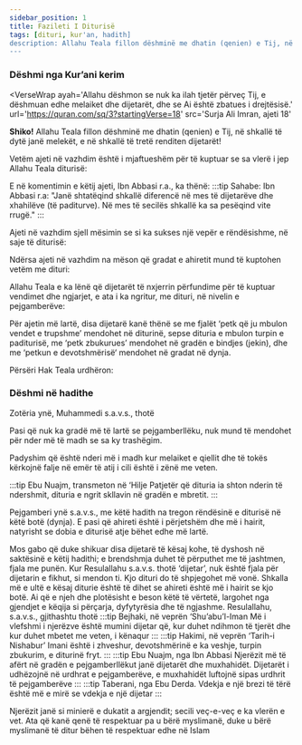 ---
sidebar_position: 1
title: Fazileti I Diturisë
tags: [dituri, kur'an, hadith]
description: Allahu Teala fillon dëshminë me dhatin (qenien) e Tij, në shkallë të dytë janë melekët, e në shkallë të tretë renditen dijetarët!
---


### Dëshmi nga Kur’ani kerim

<VerseWrap
	ayah='Allahu dëshmon se nuk ka ilah tjetër përveç Tij, e dëshmuan edhe melaiket dhe dijetarët, dhe se Ai është zbatues i drejtësisë.'
	url='https://quran.com/sq/3?startingVerse=18'
	src='Surja Ali Imran, ajeti 18'
></VerseWrap>

<strong>Shiko!</strong> Allahu Teala fillon dëshminë me dhatin (qenien) e Tij, në shkallë të dytë janë melekët, e në shkallë të tretë renditen dijetarët!

Vetëm ajeti në vazhdim është i mjaftueshëm për të
kuptuar se sa vlerë i jep Allahu Teala diturisë:

<VerseWrap
	ayah='... Allahu lartëson ata që besuan prej jush, i lartëson
në shkallë të lartë ata të cilëve u është dhënë dituri...'
	url='https://quran.com/sq/58?startingVerse=11'
	src='Surja Muxhadele, ajeti 11'
/>

E në komentimin e këtij ajeti, Ibn Abbasi r.a., ka
thënë:
:::tip Sahabe: Ibn Abbasi r.a:
"Janë shtatëqind shkallë diferencë në mes të
dijetarëve dhe xhahilëve (të paditurve). Në mes të
secilës shkallë ka sa pesëqind vite rrugë."
:::

<VerseWrap
	ayah='Thuaj: ‘A janë të barabartë ata që dinë dhe ata që
nuk dinë?!'
	url='https://quran.com/sq/39?startingVerse=9'
	src='Surja Zumer, ajeti 9'
/>
<VerseWrap
	ayah='Po, Allahut ia kanë frikën nga robërit e Tij, vetëm
dijetarët.'
	url='https://quran.com/sq/35?startingVerse=28'
	src='Surja Fatir, ajeti 28'
/>
<VerseWrap
	ayah='Thuaj: ‘Mjafton që Allahu është dëshmitar midis meje dhe jush dhe (është dëshmitar) ai që ka njohuri të Librit (shpalljeve)’.'
	url='https://quran.com/sq/13?startingVerse=43'
	src='Surja Rrad, ajeti 43'
/>

Ajeti në vazhdim sjell mësimin se si ka sukses një
vepër e rëndësishme, në saje të diturisë:

<VerseWrap
	ayah='Po, ai që ishte i pajisur me dijen e Librit, tha: ‘Unë do të ta sjell (fronin mbretëror të Belkisit) ty sa çel e mbyll sytë.'
	url='https://quran.com/sq/27?startingVerse=40'
	src='Surja Neml, ajeti 40'
/>

Ndërsa ajeti në vazhdim na mëson që gradat e
ahiretit mund të kuptohen vetëm me dituri:

<VerseWrap
	ayah='Ndërsa njerëzit e dijshëm thoshin: ‘Të mjerët ju! Shpërblimi i Allahut është më i mirë për atë që beson dhe bën vepra të mira, po atë nuk mund ta arrijë kush përveç durimtarëve! ’'
	url='https://quran.com/sq/28?startingVerse=80'
	src='Surja Kasas, ajeti 80'
/>
<VerseWrap
	ayah='Këta janë shembuj që Ne ua sjellim njerëzve, po këta nuk i kupton kush pos dijetarëve'
	url='https://quran.com/sq/29?startingVerse=43'
	src='Surja Ankebut, ajeti 43'
/>

Allahu Teala e ka lënë që dijetarët të nxjerrin
përfundime për të kuptuar vendimet dhe ngjarjet, e ata
i ka ngritur, me dituri, në nivelin e pejgamberëve:

<VerseWrap
	ayah='E sikur t’ia linin atë Pejgamberit dhe ulu’l emrit (dijetarëve) të tyre, ata do të dinin të nxjerrin përfundime.'
	url='https://quran.com/sq/4?startingVerse=83'
	src='Surja Nisa, ajeti 83'
/>
<VerseWrap
	ayah='O bijtë e Ademit, Ne krijuam për ju petk që ju mbulon vendet e turpshme dhe petk zbukurues. Por petku i devotshmërisë, ai është më i mirë'
	url='https://quran.com/sq/7?startingVerse=26'
	src='Surja Araf, ajeti 26'
/>

Për ajetin më lartë, disa dijetarë kanë thënë se me
fjalët ‘petk që ju mbulon vendet e trupshme’ mendohet
në diturinë, sepse dituria e mbulon turpin e paditurisë,
me ‘petk zbukurues’ mendohet në gradën e bindjes
(jekin), dhe me ‘petkun e devotshmërisë‘ mendohet në
gradat në dynja.

<VerseWrap
	ayah='Ne u sollëm atyre një libër që ua shkoqitëm në baza të diturisë, e që është udhërrefyes e mëshirë për ata që besojnë.'
	url='https://quran.com/sq/7?startingVerse=52'
	src='Surja Araf, ajeti 52'
/>

<VerseWrap ayah='Dhe duke e ditur mirë Ne do t’u rrëfejmë atyre (për atë që punuan).' url='https://quran.com/sq/7?startingVerse=7' src='Surja Araf, ajeti 7' />

<VerseWrap
	ayah='Përkundrazi! Ai (Kur’ani) është shpallje e qartë në zemrat e atyre të cilëve u është dhënë dija.'
	url='https://quran.com/sq/29?startingVerse=49'
	src='Surja Araf, ajeti 49'
/>

Përsëri Hak Teala urdhëron:

<VerseWrap ayah='Ka krijuar njeriun dhe i ka mësuar atij të folurit e qartë' url='https://quran.com/sq/55?startingVerse=3' src='Surja Araf, ajeti 3-4' />

### Dëshmi në hadithe

Zotëria ynë, Muhammedi s.a.v.s., thotë

<HadithWrap
	hadith='Allahu Teala kujt i dëshiron mirësi, e bën dijetar (alim) ia tregon të drejtën në fe dhe e njofton me gjërat që mund ta dëmtojnë fenë.'
	src='Buhari dhe Muslim, nga Muaviu.'
	url='https://sunnah.com/bukhari:71'
/>
<HadithWrap hadith='Dijetarët janë trashëgimtarët e Pejgamberëve' src='Ebu Davud, Tirmidhi, Ibnu Hibban' url='https://sunnah.com/abudawud:3641' />
Pasi që nuk ka gradë më të lartë se pejgamberllëku, nuk mund të mendohet për nder më të madh se sa ky trashëgim.

<HadithWrap hadith='Banorët e qiellit dhe Tokës kërkojnë falje për alimët.' src='Tirmidhi, Ebu’d-Derda' url='https://sunnah.com/tirmidhi:2682' />
Padyshim që është nderi më i madh kur melaiket e qiellit dhe të tokës kërkojnë falje në emër të atij i cili është i zënë me veten.

:::tip Ebu Nuajm, transmeton në ‘Hilje
Patjetër që dituria ia shton nderin të ndershmit, dituria e ngrit skllavin në gradën e mbretit.
:::

Pejgamberi ynë s.a.v.s., me këtë hadith na tregon rëndësinë e diturisë në këtë botë (dynja). E pasi që ahireti është i përjetshëm dhe më i hairit, natyrisht se dobia
e diturisë atje bëhet edhe më lartë.

<HadithWrap
	hadith='Janë dy veti që nuk gjenden te mynafiku: ahlaku (moral) i mirë dhe dituria e fesë.'
	src='Timidhi, nga Ebu Hurejre'
	url='https://sunnah.com/mishkat:219'
/>

Mos gabo që duke shikuar disa dijetarë të kësaj
kohe, të dyshosh në saktësinë e këtij hadithi; e
brendshmja duhet të përputhet me të jashtmen, fjala
me punën.
Kur Resulallahu s.a.v.s. thotë ‘dijetar’, nuk është
fjala për dijetarin e fikhut, si mendon ti. Kjo dituri do të
shpjegohet më vonë. Shkalla më e ultë e kësaj diturie
është të dihet se ahireti është më i hairit se kjo botë. Ai
që e njeh dhe plotësisht e beson këtë të vërtetë,
largohet nga gjendjet e këqija si përçarja, dyfytyrësia
dhe të ngjashme.
Resulallahu, s.a.v.s., gjithashtu thotë
:::tip Bejhaki, në veprën ‘Shu’abu’l-Iman
Më i vlefshmi i njerëzve është mumini dijetar që, kur duhet ndihmon të tjerët dhe kur duhet mbetet me veten, i kënaqur
:::
:::tip Hakimi, në veprën ‘Tarih-i Nishabur’
Imani është i zhveshur, devotshmërinë e ka veshje, turpin zbukurim, e diturinë fryt.
:::
:::tip Ebu Nuajm, nga Ibn Abbasi
Njerëzit më të afërt në gradën e pejgamberllëkut janë dijetarët dhe muxhahidët. Dijetarët i udhëzojnë në urdhrat e pejgamberëve, e muxhahidët luftojnë sipas urdhrit të pejgamberëve
:::
:::tip Taberani, nga Ebu Derda.
Vdekja e një brezi të tërë është më e mirë se vdekja e një dijetar
:::

Njerëzit janë si minierë e dukatit a argjendit;
secili veç-e-veç e ka vlerën e vet. Ata që kanë qenë të
respektuar pa u bërë myslimanë, duke u bërë
myslimanë të ditur bëhen të respektuar edhe në
Islam

<HadithWrap hadith='' src='Bejhaki, në veprën ‘Shu’abu’l-Iman' url='https://sunnah.com/mishkat:219' />

